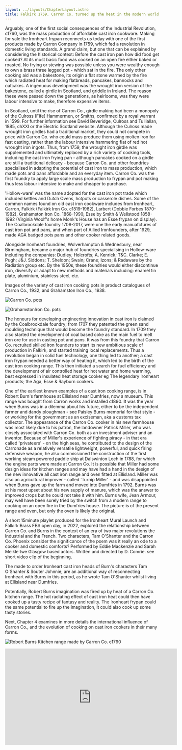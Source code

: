 ```yaml
---
layout: ../layouts/ChapterLayout.astro
title: Falkirk 1759, Carron Co. turned up the heat in the modern world with cookers and cast iron pots and pans
---
```


Arguably, one of the first social consequences of the Industrial Revolution, c1760, was the mass production of affordable cast iron cookware. Making for sale the Ironheart frypan reconnects us today with one of the first products made by Carron Company in 1759, which fed a revolution in domestic living standards. A grand claim, but one that can be explained by considering the historical context: Before the cast iron pan how did food get cooked? At its most basic food was cooked on an open fire either baked or roasted. No frying or stewing was possible unless you were wealthy enough to own a brass three legged pot - which sat in the fire.  The only other cooking aid was a bakestone, its origin a flat stone warmed by the fire which radiated heat for making flatbreads, pancakes, bannocks and oatcakes. A ingenuous development was the wrought iron version of the bakestone, called a girdle in Scotland, and griddle in Ireland. The reason these were passed down the generations, as heirlooms, was they were labour intensive to make, therefore expensive items.

In Scotland, until the rise of Carron Co., girdle making had been a monopoly of the Culross (Fife) Hammermen, or Smiths, confirmed by a royal warrant in 1599. For further information see David Beveridge, Culross and Tulliallan, 1885, chXXI or the Electric Scotland website. Although the Culross made wrought iron girdles had a traditional market, they could not compete in price with Carron Co. who could mass produce them using molten iron for fast casting, rather than the labour intensive hammering flat of red hot wrought iron ingots.  Thus, from 1759, the wrought iron girdle was supplemented and ultimately replaced by a rich variety of cooking tools, including the cast iron frying pan - although pancakes cooked on a girdle are still a traditional delicacy - because Carron Co. and other foundries specialised in adapting the potential of cast iron to mass production, which made pots and pans affordable and an everyday item.  Carron Co. was the first foundry to apply large scale mass production to frypan and pot making thus less labour intensive to make and cheaper to purchase.  

'Hollow-ware' was the name adopted for the cast iron pot trade which included kettles and Dutch Ovens, hotpots or casserole dishes. Some of the common names found on old cast iron cookware includes from Ironheart, Carron, Falkirk (Falkirk Iron Co. c1819-1982), Larbert (Dobbie Forbes 1870-1982), Grahamston Iron Co. 1868-1990, Esse by Smith & Wellstood 1858-1992 (Virginia Woolf's home Monk's House has an Esse frypan on display). The Coalbrookdale foundry 1709-2017, were one the early manuafctures of cast iron pot and pans, and when part of Allied Ironfounders, after 1929, made AGA badged pots pans and other cooker related goods.

Alongside Ironheart foundries, Wolverhampton & Wednesbury, near Birmingham, became a major hub of foundries specialising in Hollow-ware including the companies: Dudley; Holcrofts; A. Kenrick; T&C. Clarke; E. Pugh; J&J. Siddons; T. Sheldon; Swain; Crane; Izons; & Radaware by the Radiation group etc. By the 1950s, these foundries would either discontinue iron, diversify or adapt to new methods and materials including: enamel tin plate, aluminium, stainless steel, etc.

Images of the variety of cast iron cooking pots in product catalogues of Carron Co., 1932, and Grahamston Iron Co., 1938.

![Carron Co. pots](Carron-pots-c1932)

![GrahamstonIron Co. pots](Grahamston-pots-1938)

The honours for developing engineering innovation in cast iron is claimed by the Coalbrookdale foundry; from 1707 they patented the green sand moulding technique that would become the foundry standard. In 1709 they also started the development of coal based coke as the main fuel to melt iron ore for use in casting pot and pans. It was from this foundry that Carron Co. recruited skilled iron founders to start its new ambitious scale of production in Falkirk, and started training local replacements. Thus a revolution began in solid fuel technology, one thing led to another; a cast iron frypan needed a better way of heating it, which led to the birth of the cast iron cooking range. This then initiated a search for fuel efficiency and the development of air controlled heat for hot water and home warming, best expressed in insulated heat storage cooker eg The legendary Ironheart products; the Aga, Esse & Rayburn cookers.   

One of the earliest known examples of a cast iron cooking range, is in Robert Burn's farmhouse at Ellisland near Dumfries, now a museum. This range was bought from Carron works and installed c1890. It was the year when Burns was in a dilemma about his future, either to be the independent farmer and dandy ploughman - see Paisley Burns memorial for that style - or working for the government as an exciseman, aka a customs tax collector. The appearance of the Carron Co. cooker in his new farmhouse was most likely due to his patron, the landowner Patrick Miller, who was closely associated with Carron Co. both as an investment adviser and an inventor. Because of Miller's experience of fighting piracy - in that era called 'privateers' - on the high seas, he contributed to the design of the Carronade as a relatively versatile lightweight, powerful, and quick firing defensive weapon; he also commissioned the construction of the first working steam powered paddle ship at Dalswinton Loch in 1788, for which the engine parts were made at Carron Co. It is possible that Miller had some design ideas for kitchen ranges and may have had a hand in the design of the new innovative all cast iron range and oven fitted at Ellisland. Miller was also an agricultural improver - called 'Turnip Miller' - and was disappointed when Burns gave up the farm and moved into Dumfries in 1792. Burns was at his most upset about his new supply of manure, which was the answer to improved crops but he could not take it with him.  Burns wife, Jean Armour, may well have been sorely tried by the switch from a modern range to cooking on an open fire in the Dumfries house. The picture is of the present range and oven, but only the oven is likely the original.  

A short 15minute playlet produced for the Ironheart Mural Launch and Falkirk Brass FBS open day, in 2022, explored the relationship between Carron Co. and Burns in the context of an era of two major revolutions the Industrial and the French. Two characters, Tam O'Shanter and the Carron Co. Phoenix consider the significance of the poem was it really an ode to a cooker and domestic comforts? Performed by Eddie Mackenzie and Sarah Meikle twe Glasgow based actors. Written and directed by D. Comrie. see short video clip of the beginning.

The made to order Ironheart cast iron heads of Burn's characters Tam O'Shanter & Souter Johnnie, are an additional way of reconnecting Ironheart with Burns in this period, as he wrote Tam O'Shanter whilst living at Ellisland near Dumfries.

Potentially, Robert Burns imagination was fired up by heat of a Carron Co. kitchen range. The hot radiating effect of cast iron heat could then have cooked up a tasty recipe of fantasy and reality. The Ironheart frypan could the same potential to fire up the imagination, it could also cook up some tasty stories. 

Next, Chapter 4 examines in more details the international influence of Carron Co., and the evolution of cooking on cast iron cookers in their many forms. 

![Robert Burns Kitchen range made by Carron Co. c1790](Burns-Carron-range-Ellisland-1780s)

<iframe
 width="560"
  height="315"
 src="https://www.youtube.com/embed/suihmFMRS-Q?si=2qogQTcWXWaZILHR"
 title="Video clip of Tam and Phoenix"
 frameborder="0"
 allow="accelerometer; autoplay; clipboard-write; encrypted-media; gyroscope; picture-in-picture; web-share" referrerpolicy="strict-origin-when-cross-origin" allowfullscreen>
</iframe>

